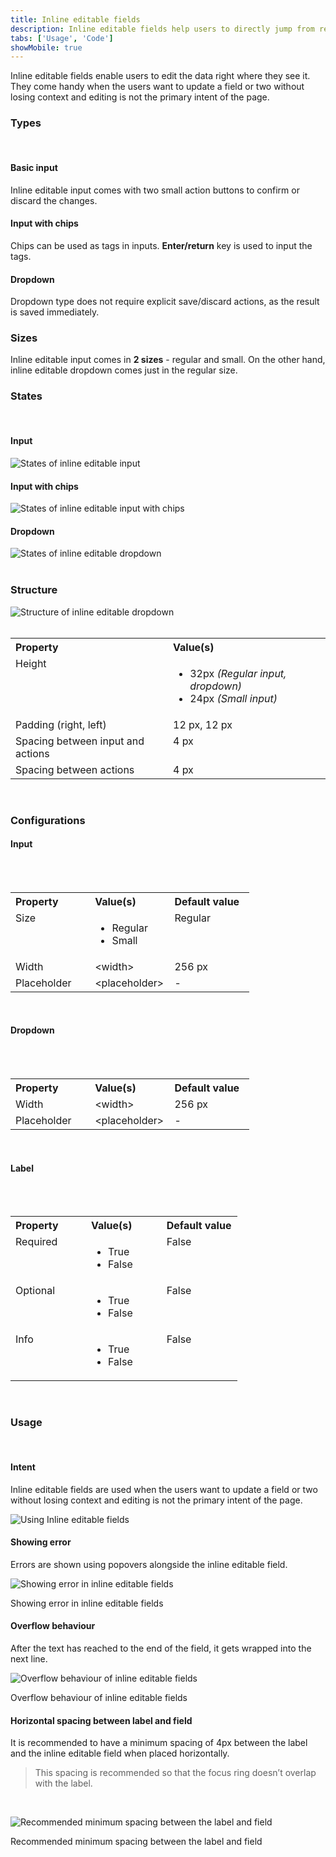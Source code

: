 ```yaml
---
title: Inline editable fields
description: Inline editable fields help users to directly jump from read mode to edit mode.
tabs: ['Usage', 'Code']
showMobile: true
---
```


Inline editable fields enable users to edit the data right where they see it. They come handy when the users want to update a field or two without losing context and editing is not the primary intent of the page. 

### Types
<br/>

#### Basic input
Inline editable input comes with two small action buttons to confirm or discard the changes.
<Preview name="components-editableinput-all--all" />

#### Input with chips
Chips can be used as tags in inputs. **Enter/return** key is used to input the tags.
<Preview name="components-editablechipinput-all--all" />

#### Dropdown
Dropdown type does not require explicit save/discard actions, as the result is saved immediately.
<Preview name="components-editabledropdown-all--all" />

### Sizes
Inline editable input comes in **2 sizes** - regular and small. On the other hand, inline editable dropdown comes just in the regular size.
<Preview name="components-editableinput-variants-size--size" />

### States
<br/>

#### Input

![States of inline editable input](./images/inlineEditable-inputStates.png)
<br/>

#### Input with chips

![States of inline editable input with chips](./images/inlineEditable-chipsStates.png)
<br/>

#### Dropdown

![States of inline editable dropdown](./images/inlineEditable-dropdownStates.png)
<br/>
<br/>

### Structure
![Structure of inline editable dropdown](./images/inlineEditable-structure.png)
<br/>
<br/>


<table style="width: 100%">
  <tbody>
    <tr>
      <th style="width:50%; text-align: left;">Property</th>
      <th style="width:50%; text-align: left;">Value(s)</th>
    </tr>
    <tr style="vertical-align: top">
      <td>Height</td>
      <td>
            <ul>
              <li>32px <em>(Regular input, dropdown)</em></li>
              <li>24px <em>(Small input)</em></li>
            </ul>
      </td>
    </tr>
    <tr style="vertical-align: top">
      <td>Padding (right, left)</td>
      <td>12 px, 12 px</td>
    </tr>
    <tr style="vertical-align: top">
      <td>Spacing between input and actions</td>
      <td>4 px</td>
    </tr>
    <tr style="vertical-align: top">
      <td>Spacing between actions</td>
      <td>4 px</td>
    </tr>
  </tbody>
</table>

<br/>

### Configurations

#### Input
<br/>
<br/>


<table style="width: 100%">
  <tbody>
    <tr>
      <th style="width:33%; text-align: left;">Property</th>
      <th style="width:33%; text-align: left;">Value(s)</th>
      <th style="width:33%; text-align: left;">Default value</th>
    </tr>
    <tr style="vertical-align: top">
      <td>Size</td>
      <td>
          <ul>
              <li>Regular</li>
              <li>Small</li>
          </ul>
      </td>
      <td>Regular</td>
    </tr>
    <tr style="vertical-align: top">
      <td>Width<br/></td>
      <td>&#60;width&#62;</td>
      <td>256 px</td>
    </tr>
    <tr style="vertical-align: top">
      <td>Placeholder<br/></td>
      <td>&#60;placeholder&#62;</td>
      <td>-</td>
    </tr>
  </tbody>
</table>
<br/>

#### Dropdown
<br/>
<br/>


<table style="width: 100%">
  <tbody>
    <tr>
      <th style="width:33%; text-align: left;">Property</th>
      <th style="width:33%; text-align: left;">Value(s)</th>
      <th style="width:33%; text-align: left;">Default value</th>
    </tr>
    <tr style="vertical-align: top">
      <td>Width<br/></td>
      <td>&#60;width&#62;</td>
      <td>256 px</td>
    </tr>
    <tr style="vertical-align: top">
      <td>Placeholder<br/></td>
      <td>&#60;placeholder&#62;</td>
      <td>-</td>
    </tr>
  </tbody>
</table>
<br/>

#### Label
<br/>
<br/>


<table style="width: 100%">
  <tbody>
    <tr>
      <th style="width:33%; text-align: left;">Property</th>
      <th style="width:33%; text-align: left;">Value(s)</th>
      <th style="width:33%; text-align: left;">Default value</th>
    </tr>
    <tr style="vertical-align: top">
      <td>Required</td>
      <td>
          <ul>
              <li>True</li>
              <li>False</li>
          </ul>
      </td>
      <td>False</td>
    </tr>
    <tr style="vertical-align: top">
      <td>Optional</td>
      <td>
          <ul>
              <li>True</li>
              <li>False</li>
          </ul>
      </td>
      <td>False</td>
    </tr>
    <tr style="vertical-align: top">
      <td>Info</td>
      <td>
          <ul>
              <li>True</li>
              <li>False</li>
          </ul>
      </td>
      <td>False</td>
    </tr>
  </tbody>
</table>
<br/>


### Usage
<br/>

#### Intent
Inline editable fields are used when the users want to update a field or two without losing context and editing is not the primary intent of the page.

![Using Inline editable fields](./images/inlineEditable-intent.png)

#### Showing error
Errors are shown using popovers alongside the inline editable field.

![Showing error in inline editable fields](./images/inlineEditable-error.png)
<Caption> Showing error in inline editable fields </Caption>

<br/>

#### Overflow behaviour
After the text has reached to the end of the field, it gets wrapped into the next line.

![Overflow behaviour of inline editable fields](./images/inlineEditable-error.png)
<Caption> Overflow behaviour of inline editable fields </Caption>

<br/>

#### Horizontal spacing between label and field
It is recommended to have a minimum spacing of 4px between the label and the inline editable field when placed horizontally.

> This spacing is recommended so that the focus ring doesn’t overlap with the label. 

<br/>

![Recommended minimum spacing between the label and field](./images/inlineEditable-error.png)
<Caption> Recommended minimum spacing between the label and field </Caption>
<br/>